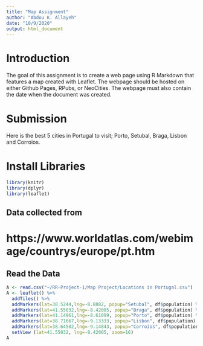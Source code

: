 ```yaml
---
title: "Map Assignment"
author: "Abdou K. Allayeh"
date: "10/9/2020"
output: html_document
---
```


# Introduction

The goal of this assignment is to create a web page using R Markdown that features a map created with Leaflet. The webpage should be hosted on either Github Pages, RPubs, or NeoCities. The webpage must also contain the date when the document was created.

# Submission
Here is the best 5 cities in Portugal to visit; Porto, Setubal, Braga, Lisbon and Corroios.

# Install Libraries

```r
library(knitr)
library(dplyr)
library(leaflet)
```

## Data collected from 
#  https://www.worldatlas.com/webimage/countrys/europe/pt.htm

## Read the Data

```r
A <- read.csv("~/RR-Project-1/Map Project/Locations in Portugal.csv")
A <- leaflet() %>%
  addTiles() %>%  
  addMarkers(lat=38.5244,lng=-8.8882, popup="Setubal", df$population) %>%
  addMarkers(lat=41.55032,lng=-8.42005, popup="Braga", df$population) %>%
  addMarkers(lat=41.14961,lng=-8.61099, popup="Porto", df$population) %>%
  addMarkers(lat=38.71667,lng=-9.13333, popup="Lisbon", df$population) %>%
  addMarkers(lat=38.64502,lng=-9.14843, popup="Corroios", df$population) %>%
  setView (lat=41.55032, lng=-8.42005, zoom=16) 
A
```
